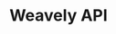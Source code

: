 ---
title: "Weavely API"
description: "Looking to automate some Weavely functionality ? You've come to the right place!"
---